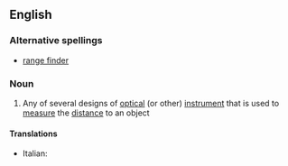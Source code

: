 ==English==

===Alternative spellings===
*[[range finder]]

===Noun===
{{wikipedia}}
{{en-noun}}

# Any of several designs of [[optical]] (or other) [[instrument]] that is used to [[measure]] the [[distance]] to an object

====Translations====
{{trans-top|rangefinder}}
*Italian: {{t-|it|telemetro|m}}
{{trans-mid}}

{{trans-bottom}}